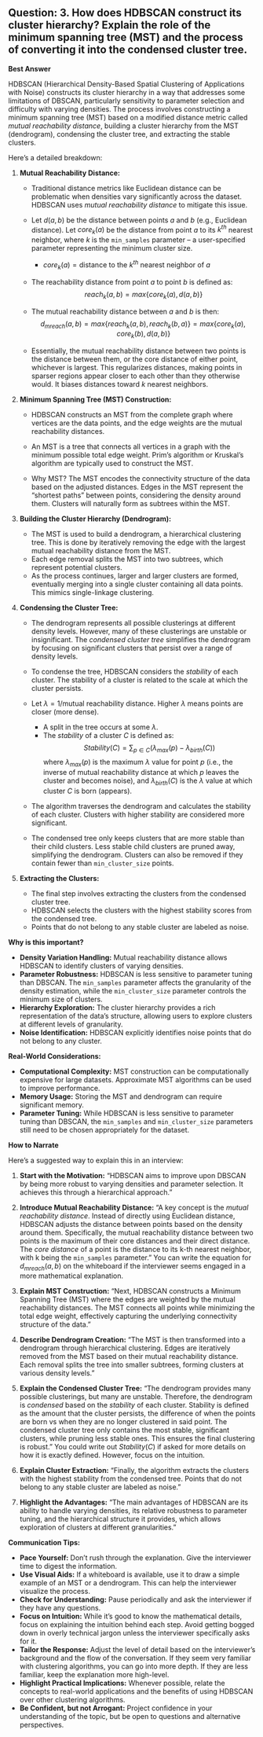 ## Question: 3. How does HDBSCAN construct its cluster hierarchy? Explain the role of the minimum spanning tree (MST) and the process of converting it into the condensed cluster tree.

**Best Answer**

HDBSCAN (Hierarchical Density-Based Spatial Clustering of Applications with Noise) constructs its cluster hierarchy in a way that addresses some limitations of DBSCAN, particularly sensitivity to parameter selection and difficulty with varying densities. The process involves constructing a minimum spanning tree (MST) based on a modified distance metric called *mutual reachability distance*, building a cluster hierarchy from the MST (dendrogram), condensing the cluster tree, and extracting the stable clusters.

Here's a detailed breakdown:

1.  **Mutual Reachability Distance:**

    *   Traditional distance metrics like Euclidean distance can be problematic when densities vary significantly across the dataset. HDBSCAN uses *mutual reachability distance* to mitigate this issue.

    *   Let $d(a, b)$ be the distance between points $a$ and $b$ (e.g., Euclidean distance). Let $core_k(a)$ be the distance from point $a$ to its $k^{th}$ nearest neighbor, where $k$ is the `min_samples` parameter – a user-specified parameter representing the minimum cluster size.
        *   $core_k(a) = \text{distance to the } k^{th} \text{ nearest neighbor of } a$

    *   The reachability distance from point $a$ to point $b$ is defined as:
        $$reach_k(a, b) = max\{core_k(a), d(a, b)\}$$

    *   The mutual reachability distance between $a$ and $b$ is then:
        $$d_{mreach}(a, b) = max\{reach_k(a, b), reach_k(b, a)\} = max\{core_k(a), core_k(b), d(a, b)\}$$

    *   Essentially, the mutual reachability distance between two points is the distance between them, or the core distance of either point, whichever is largest. This regularizes distances, making points in sparser regions appear closer to each other than they otherwise would.  It biases distances toward $k$ nearest neighbors.

2.  **Minimum Spanning Tree (MST) Construction:**

    *   HDBSCAN constructs an MST from the complete graph where vertices are the data points, and the edge weights are the mutual reachability distances.

    *   An MST is a tree that connects all vertices in a graph with the minimum possible total edge weight.  Prim's algorithm or Kruskal's algorithm are typically used to construct the MST.

    *   Why MST? The MST encodes the connectivity structure of the data based on the adjusted distances.  Edges in the MST represent the "shortest paths" between points, considering the density around them. Clusters will naturally form as subtrees within the MST.

3.  **Building the Cluster Hierarchy (Dendrogram):**

    *   The MST is used to build a dendrogram, a hierarchical clustering tree. This is done by iteratively removing the edge with the largest mutual reachability distance from the MST.
    *   Each edge removal splits the MST into two subtrees, which represent potential clusters.
    *   As the process continues, larger and larger clusters are formed, eventually merging into a single cluster containing all data points. This mimics single-linkage clustering.

4.  **Condensing the Cluster Tree:**

    *   The dendrogram represents all possible clusterings at different density levels. However, many of these clusterings are unstable or insignificant. The *condensed cluster tree* simplifies the dendrogram by focusing on significant clusters that persist over a range of density levels.

    *   To condense the tree, HDBSCAN considers the *stability* of each cluster. The stability of a cluster is related to the scale at which the cluster persists.

    *   Let $\lambda = 1 / \text{mutual reachability distance}$.  Higher $\lambda$ means points are closer (more dense).
        *   A split in the tree occurs at some $\lambda$.
        *   The *stability* of a cluster $C$ is defined as:
            $$Stability(C) = \sum_{p \in C} (\lambda_{max}(p) - \lambda_{birth}(C))$$
            where $\lambda_{max}(p)$ is the maximum $\lambda$ value for point $p$ (i.e., the inverse of mutual reachability distance at which $p$ leaves the cluster and becomes noise), and $\lambda_{birth}(C)$ is the $\lambda$ value at which cluster $C$ is born (appears).

    *   The algorithm traverses the dendrogram and calculates the stability of each cluster. Clusters with higher stability are considered more significant.

    *   The condensed tree only keeps clusters that are more stable than their child clusters. Less stable child clusters are pruned away, simplifying the dendrogram.  Clusters can also be removed if they contain fewer than `min_cluster_size` points.

5. **Extracting the Clusters:**

    *   The final step involves extracting the clusters from the condensed cluster tree.
    *   HDBSCAN selects the clusters with the highest stability scores from the condensed tree.
    *   Points that do not belong to any stable cluster are labeled as noise.

**Why is this important?**

*   **Density Variation Handling:** Mutual reachability distance allows HDBSCAN to identify clusters of varying densities.
*   **Parameter Robustness:** HDBSCAN is less sensitive to parameter tuning than DBSCAN. The `min_samples` parameter affects the granularity of the density estimation, while the `min_cluster_size` parameter controls the minimum size of clusters.
*   **Hierarchy Exploration:** The cluster hierarchy provides a rich representation of the data's structure, allowing users to explore clusters at different levels of granularity.
*   **Noise Identification:** HDBSCAN explicitly identifies noise points that do not belong to any cluster.

**Real-World Considerations:**

*   **Computational Complexity:** MST construction can be computationally expensive for large datasets. Approximate MST algorithms can be used to improve performance.
*   **Memory Usage:** Storing the MST and dendrogram can require significant memory.
*   **Parameter Tuning:** While HDBSCAN is less sensitive to parameter tuning than DBSCAN, the `min_samples` and `min_cluster_size` parameters still need to be chosen appropriately for the dataset.

**How to Narrate**

Here’s a suggested way to explain this in an interview:

1.  **Start with the Motivation:**  "HDBSCAN aims to improve upon DBSCAN by being more robust to varying densities and parameter selection. It achieves this through a hierarchical approach."

2.  **Introduce Mutual Reachability Distance:**  "A key concept is the *mutual reachability distance*.  Instead of directly using Euclidean distance, HDBSCAN adjusts the distance between points based on the density around them. Specifically, the mutual reachability distance between two points is the maximum of their core distances and their direct distance. The *core distance* of a point is the distance to its k-th nearest neighbor, with k being the `min_samples` parameter." You can write the equation for $d_{mreach}(a, b)$ on the whiteboard if the interviewer seems engaged in a more mathematical explanation.

3.  **Explain MST Construction:**  "Next, HDBSCAN constructs a Minimum Spanning Tree (MST) where the edges are weighted by the mutual reachability distances.  The MST connects all points while minimizing the total edge weight, effectively capturing the underlying connectivity structure of the data."

4.  **Describe Dendrogram Creation:** "The MST is then transformed into a dendrogram through hierarchical clustering.  Edges are iteratively removed from the MST based on their mutual reachability distance.  Each removal splits the tree into smaller subtrees, forming clusters at various density levels."

5.  **Explain the Condensed Cluster Tree:** "The dendrogram provides many possible clusterings, but many are unstable.  Therefore, the dendrogram is *condensed* based on the *stability* of each cluster. Stability is defined as the amount that the cluster persists, the difference of when the points are born vs when they are no longer clustered in said point. The condensed cluster tree only contains the most stable, significant clusters, while pruning less stable ones.  This ensures the final clustering is robust." You could write out $Stability(C)$ if asked for more details on how it is exactly defined. However, focus on the intuition.

6.  **Explain Cluster Extraction:** "Finally, the algorithm extracts the clusters with the highest stability from the condensed tree. Points that do not belong to any stable cluster are labeled as noise."

7.  **Highlight the Advantages:**  "The main advantages of HDBSCAN are its ability to handle varying densities, its relative robustness to parameter tuning, and the hierarchical structure it provides, which allows exploration of clusters at different granularities."

**Communication Tips:**

*   **Pace Yourself:**  Don't rush through the explanation. Give the interviewer time to digest the information.
*   **Use Visual Aids:**  If a whiteboard is available, use it to draw a simple example of an MST or a dendrogram. This can help the interviewer visualize the process.
*   **Check for Understanding:**  Pause periodically and ask the interviewer if they have any questions.
*   **Focus on Intuition:**  While it's good to know the mathematical details, focus on explaining the intuition behind each step. Avoid getting bogged down in overly technical jargon unless the interviewer specifically asks for it.
*   **Tailor the Response:**  Adjust the level of detail based on the interviewer's background and the flow of the conversation. If they seem very familiar with clustering algorithms, you can go into more depth. If they are less familiar, keep the explanation more high-level.
*   **Highlight Practical Implications:** Whenever possible, relate the concepts to real-world applications and the benefits of using HDBSCAN over other clustering algorithms.
*   **Be Confident, but not Arrogant:** Project confidence in your understanding of the topic, but be open to questions and alternative perspectives.
